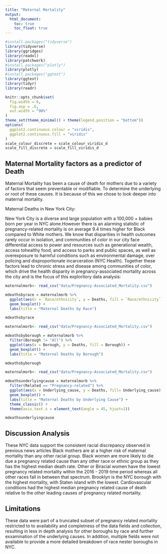 ```yaml
---
title: "Maternal Mortality"
output: 
  html_document:
    toc: true
    toc_float: true
---
```


```r
#install.packages("tidyverse")
library(tidyverse)
library(ggridges)
library(readxl)
library(patchwork)
#install.packages("plotly")
library(plotly)
#install.packages("ggtext")
library(ggtext)
library(tidyr)
library(readr)

knitr::opts_chunk$set(
  fig.width = 6,
  fig.asp = .6,
  out.width = "90%"
)
theme_set(theme_minimal() + theme(legend.position = "bottom"))
options(
  ggplot2.continuous.colour = "viridis",
  ggplot2.continuous.fill = "viridis"
)
scale_colour_discrete = scale_colour_viridis_d
scale_fill_discrete = scale_fill_viridis_d

```


## Maternal Mortality factors as a predictor of Death

Maternal Mortality has been a cause of death for mothers due to a variety of factors that seem preventable or modifiable. To determine the underlying or root of these causes.  It is because of this we chose to look deeper into maternal mortality. 

Maternal Deaths in New York City:

New York City is a diverse and large population with a 100,000 + babies born per year in NYC alone.However there is an alarming statistic of  pregnancy-related mortality is on average 9.4 times
higher for Black compared to White mothers. We know that disparities in health outcomes rarely occur in isolation, and communities of color in our city face differential access to power and resources such as generational wealth, access tohealthy food, and access to parks and public spaces, as well as overexposure to harmful conditions such as environmental damage, over policing and disproportionate incarceration (NYC Health). Together these factors lead to chronic stress and disease among
communities of color, which drive the health disparity in pregnancy-associated mortality across the city and is the focus of this exploritory data analysis:


```r

maternalmorb<- read_csv("data/Pregnancy-Associated_Mortality.csv")

mdeathsbyrace = maternalmorb %>%
  ggplot(aes(x = `Race/ethnicity`, y = Deaths, fill = `Race/ethnicity`)) + 
  geom_boxplot() + 
  labs(title = "Maternal Deaths by Race")

mdeathsbyrace

```

```r
maternalmorb<- read_csv("data/Pregnancy-Associated_Mortality.csv")

mdeathsbyborough = maternalmorb %>%
  filter(Borough != "All") %>%
  ggplot(aes(x = Borough, y = Deaths, fill = Borough)) + 
  geom_boxplot() + 
  labs(title = "Maternal Deaths by Borough")

mdeathsbyborough
```

```r

maternalmorb<- read_csv("data/Pregnancy-Associated_Mortality.csv")

mdeathsunderlyingcause = maternalmorb %>%
  filter(Related == "Pregnancy-related") %>%
  ggplot(aes(x = Underlying_cause, y = Deaths, fill= Underlying_cause)) + 
  geom_boxplot() + 
  labs(title = "Maternal Deaths by Underlying Cause") + 
  theme_classic() +
  theme(axis.text.x = element_text(angle = 45, hjust=1))

mdeathsunderlyingcause

```

## Discussion Analysis 

These NYC data support the consistent racial discrepancy observed in previous news articles Black mothers are at a higher risk of maternal mortality than any other racial group.  Black women are more likely to die due a pregnancy related cause than any other race or ethnic group as they has the highest median death rate. Other or Biracial women have the lowest pregnancy related mortality within the 2016 - 2019 time period whereas all other races fall in between that spectrum.
Brooklyn is the NYC borough with the highest mortality, with Staten island with the lowest. Cardiovascular conditions had the highest median pregnancy related cause of death relative to the other leading causes of pregnancy related mortality. 


## Limitations

These data were part of a truncated subset of pregnancy related mortality  restricted to to availability and completness of the data fields and collection,  resulting in less in depth analysis for other boroughs by race and further exxamination of the underlying causes. In addition, multiple fields were not available to provide a more detailed breakdown of race nester boroughs in NYC. 

